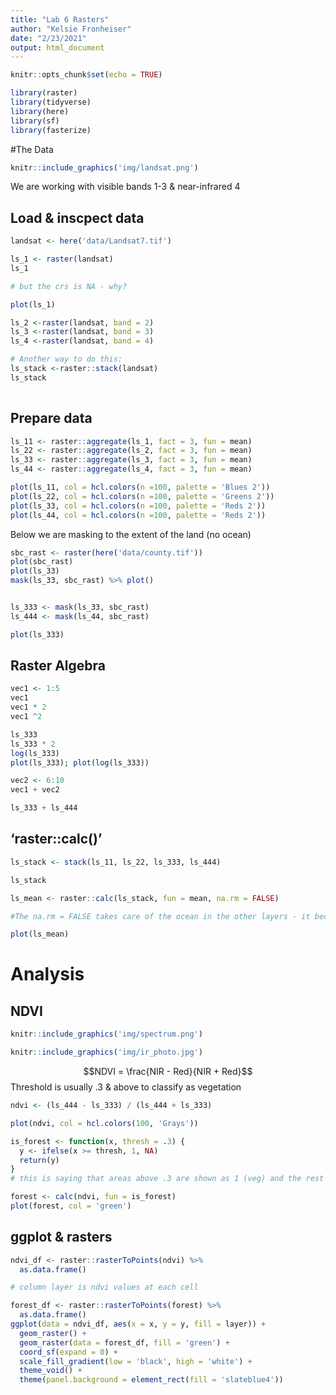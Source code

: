 ```yaml
---
title: "Lab 6 Rasters"
author: "Kelsie Fronheiser"
date: "2/23/2021"
output: html_document
---
```


```r
knitr::opts_chunk$set(echo = TRUE)

library(raster)
library(tidyverse)
library(here)
library(sf)
library(fasterize)
```

#The Data

```r
knitr::include_graphics('img/landsat.png')
```

We are working with visible bands 1-3 & near-infrared 4

## Load & inscpect data

```r
landsat <- here('data/Landsat7.tif')

ls_1 <- raster(landsat)
ls_1

# but the crs is NA - why?
```

```r
plot(ls_1)
```

```r
ls_2 <-raster(landsat, band = 2)
ls_3 <-raster(landsat, band = 3)
ls_4 <-raster(landsat, band = 4)

# Another way to do this:
ls_stack <-raster::stack(landsat)
ls_stack
  
```

## Prepare data
```r
ls_11 <- raster::aggregate(ls_1, fact = 3, fun = mean)
ls_22 <- raster::aggregate(ls_2, fact = 3, fun = mean)
ls_33 <- raster::aggregate(ls_3, fact = 3, fun = mean)
ls_44 <- raster::aggregate(ls_4, fact = 3, fun = mean)

```

```r
plot(ls_11, col = hcl.colors(n =100, palette = 'Blues 2'))
plot(ls_22, col = hcl.colors(n =100, palette = 'Greens 2'))
plot(ls_33, col = hcl.colors(n =100, palette = 'Reds 2'))
plot(ls_44, col = hcl.colors(n =100, palette = 'Reds 2'))
```
Below we are masking to the extent of the land (no ocean)
```r
sbc_rast <- raster(here('data/county.tif'))
plot(sbc_rast)
plot(ls_33)
mask(ls_33, sbc_rast) %>% plot()


ls_333 <- mask(ls_33, sbc_rast)
ls_444 <- mask(ls_44, sbc_rast)

plot(ls_333)
```

## Raster Algebra
```r
vec1 <- 1:5
vec1
vec1 * 2
vec1 ^2

ls_333
ls_333 * 2
log(ls_333)
plot(ls_333); plot(log(ls_333))
```

```r
vec2 <- 6:10
vec1 + vec2

ls_333 + ls_444
```

## 'raster::calc()'
```r
ls_stack <- stack(ls_11, ls_22, ls_333, ls_444)

ls_stack

ls_mean <- raster::calc(ls_stack, fun = mean, na.rm = FALSE)

#The na.rm = FALSE takes care of the ocean in the other layers - it becomes an NA and is not shown

plot(ls_mean)
```

# Analysis

## NDVI

```r
knitr::include_graphics('img/spectrum.png')

knitr::include_graphics('img/ir_photo.jpg')
```

$$NDVI = \frac{NIR - Red}{NIR + Red}$$
Threshold is usually .3 & above to classify as vegetation
```r
ndvi <- (ls_444 - ls_333) / (ls_444 + ls_333)

plot(ndvi, col = hcl.colors(100, 'Grays'))

is_forest <- function(x, thresh = .3) {
  y <- ifelse(x >= thresh, 1, NA)
  return(y)
}
# this is saying that areas above .3 are shown as 1 (veg) and the rest is shown as NA

forest <- calc(ndvi, fun = is_forest)
plot(forest, col = 'green')
```

## ggplot & rasters
```r
ndvi_df <- raster::rasterToPoints(ndvi) %>% 
  as.data.frame()

# column layer is ndvi values at each cell

forest_df <- raster::rasterToPoints(forest) %>% 
  as.data.frame()
ggplot(data = ndvi_df, aes(x = x, y = y, fill = layer)) +
  geom_raster() +
  geom_raster(data = forest_df, fill = 'green') +
  coord_sf(expand = 0) +
  scale_fill_gradient(low = 'black', high = 'white') +
  theme_void() +
  theme(panel.background = element_rect(fill = 'slateblue4'))
```

